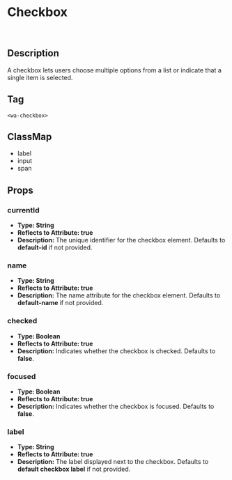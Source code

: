 

<Meta title="Atoms/Checkbox" of={CheckboxStories} />

# Checkbox
&nbsp;
<Story />
&nbsp;

## Description

A checkbox lets users choose multiple options from a list or indicate that a single item is selected.

## Tag

`<wa-checkbox>`

## ClassMap
- label
- input
- span

## Props 

### currentId

- **Type: String**
- **Reflects to Attribute: true**
- **Description:** The unique identifier for the checkbox element. Defaults to **default-id** if not provided.

### name

- **Type: String**
- **Reflects to Attribute: true**
- **Description:** The name attribute for the checkbox element. Defaults to **default-name** if not provided.

### checked

- **Type: Boolean**
- **Reflects to Attribute: true**
- **Description:** Indicates whether the checkbox is checked. Defaults to **false**.

### focused

- **Type: Boolean**
- **Reflects to Attribute: true**
- **Description:** Indicates whether the checkbox is focused. Defaults to **false**.

### label

- **Type: String**
- **Reflects to Attribute: true**
- **Description:** The label displayed next to the checkbox. Defaults to **default checkbox label** if not provided.
